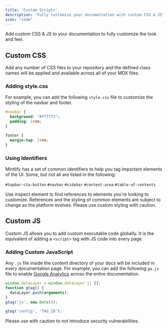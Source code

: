 ```yaml
---
title: 'Custom Scripts'
description: 'Fully customize your documentation with custom CSS & JS'
icon: "code"
---
```


Add custom CSS & JS to your documentation to fully customize the look and feel.

## Custom CSS

Add any number of CSS files to your repository and the defined class names will be applied and available across all of your MDX files.

### Adding style.css

For example, you can add the following `style.css` file to customize the styling of the navbar and footer.

```css
#navbar {
  background: "#fffff2";
  padding: 1rem;
}

footer {
  margin-top: 2rem;
}
```

### Using Identifiers

Mintlify has a set of common identifiers to help you tag important elements of the UI. Some, but not all are listed in the following:

`#topbar-cta-button` `#navbar` `#sidebar` `#content-area` `#table-of-contents`

<Tip>
  Use inspect element to find references to elements you're looking to
  customize.
</Tip>

<Warning>
  References and the styling of common elements are subject to change as the
  platform evolves. Please use custom styling with caution.
</Warning>

## Custom JS

Custom JS allows you to add custom executable code globally. It is the equivalent of adding a `<script>` tag with JS code into every page.

### Adding Custom JavaScript

Any `.js` file inside the content directory of your docs will be included in every documentation page. For example, you can add the following `ga.js` file to enable [Google Analytics](https://marketingplatform.google.com/about/analytics) across the entire documentation.

```js
window.dataLayer = window.dataLayer || [];
function gtag() {
  dataLayer.push(arguments);
}
gtag('js', new Date());

gtag('config', 'TAG_ID');
```

<Warning>
  Please use with caution to not introduce security vulnerabilities.
</Warning>
